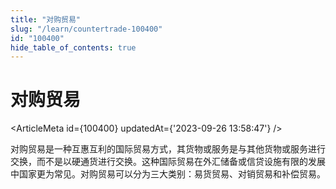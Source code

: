 ```yaml
---
title: "对购贸易"
slug: "/learn/countertrade-100400"
id: "100400"
hide_table_of_contents: true
---
```



# 对购贸易

<ArticleMeta id={100400} updatedAt={'2023-09-26 13:58:47'} />
<div className='border-solid border-b border-t-0 my-4 border-[var(--ifm-color-gray-300)]' />

对购贸易是一种互惠互利的国际贸易方式，其货物或服务是与其他货物或服务进行交换，而不是以硬通货进行交换。这种国际贸易在外汇储备或信贷设施有限的发展中国家更为常见。对购贸易可以分为三大类别：易货贸易、对销贸易和补偿贸易。
